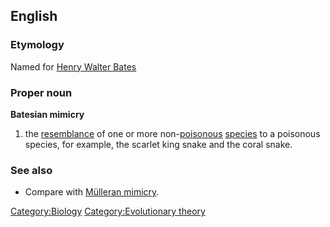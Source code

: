 ==English==
===Etymology===
Named for [[Wikipedia:Henry Walter Bates|Henry Walter Bates]]
===Proper noun===
'''Batesian mimicry'''
{{wikipedia}}
#the [[resemblance]] of one or more non-[[poisonous]] [[species]] to a poisonous species, for example, the scarlet king snake and the coral snake.  
===See also===
*Compare with [[Mülleran mimicry]].
[[Category:Biology]][[Category:Evolutionary theory]]